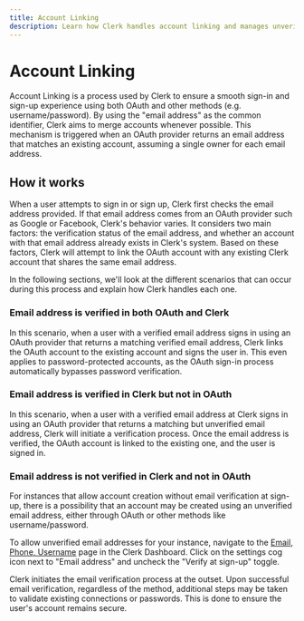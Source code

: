 ```yaml
---
title: Account Linking
description: Learn how Clerk handles account linking and manages unverified email addresses from OAuth providers.
---
```


# Account Linking

Account Linking is a process used by Clerk to ensure a smooth sign-in and sign-up experience using both OAuth and other methods (e.g. username/password). By using the "email address" as the common identifier, Clerk aims to merge accounts whenever possible. This mechanism is triggered when an OAuth provider returns an email address that matches an existing account, assuming a single owner for each email address.

## How it works

When a user attempts to sign in or sign up, Clerk first checks the email address provided. If that email address comes from an OAuth provider such as Google or Facebook, Clerk's behavior varies. It considers two main factors: the verification status of the email address, and whether an account with that email address already exists in Clerk's system. Based on these factors, Clerk will attempt to link the OAuth account with any existing Clerk account that shares the same email address.

In the following sections, we'll look at the different scenarios that can occur during this process and explain how Clerk handles each one.

<Images
    width={2400}
    height={1942}
    src="/docs/images/authentication/account-linking-flow-oauth.webp"
    alt="Flow chart of the account linking process in various scenarios"
/>

### Email address is verified in both OAuth and Clerk

In this scenario, when a user with a verified email address signs in using an OAuth provider that returns a matching verified email address, Clerk links the OAuth account to the existing account and signs the user in. This even applies to password-protected accounts, as the OAuth sign-in process automatically bypasses password verification.

### Email address is verified in Clerk but not in OAuth

In this scenario, when a user with a verified email address at Clerk signs in using an OAuth provider that returns a matching but unverified email address, Clerk will initiate a verification process. Once the email address is verified, the OAuth account is linked to the existing one, and the user is signed in.

### Email address is not verified in Clerk and not in OAuth

For instances that allow account creation without email verification at sign-up, there is a possibility that an account may be created using an unverified email address, either through OAuth or other methods like username/password.

To allow unverified email addresses for your instance, navigate to the [Email, Phone, Username](https://dashboard.clerk.com/last-active?path=user-authentication/email-phone-username) page in the Clerk Dashboard. Click on the settings cog icon next to "Email address" and uncheck the "Verify at sign-up" toggle.

<Images
  width={2500}
  height={2000}
  src="/docs/images/authentication/account-linking-verify-at-sign-up.webp"
  alt="Verify at sign-up toggle in the Clerk Dashboard"
/>

Clerk initiates the email verification process at the outset. Upon successful email verification, regardless of the method, additional steps may be taken to validate existing connections or passwords. This is done to ensure the user's account remains secure.
